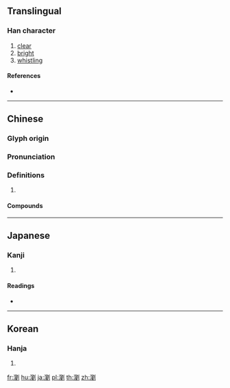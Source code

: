{{character info/new}}
{{also|浏}}
==Translingual==

===Han character===
{{Han char|rn=85|rad=水|as=15|sn=18|four=32100|canj=EHCN|ids=⿰氵劉}}

# [[clear]]
# [[bright]]
# [[whistling]]

====References====
* {{Han ref|kx=0659.110|dkj=18607|dj=1069.070|hdz=31780.040|uh=700F|ud=28687|bh=C273|bd=49779}}

----

==Chinese==
{{zh-forms|s=浏}}

===Glyph origin===
{{Han etym}}

===Pronunciation===
{{zh-pron
|m=liú
|c=lau4
|mn=liû
|mc=y
|oc=y
|cat=
}}

===Definitions===
{{zh-hanzi}}

# {{rfdef|zh}}

====Compounds====
{{zh-der|瀏亮|瀏海|瀏瀏|瀏覽|瀏覽器}}

----

==Japanese==

===Kanji===
{{ja-kanji|grade=|rs=水15}}

# {{defn|lang=ja|sort=水15}}

====Readings====
* {{ja-readings|on=[[りゅう]] (ryū)|kun=[[きよい]] (kiyoi)}}

----

==Korean==

===Hanja===
{{ko-hanja|hangeul=[[류]]>[[유]]|eumhun=|rv=ryu>yu|mr=ryu>yu|y=lyu>yu}}

# {{defn|lang=ko|sort=水15}}

[[fr:瀏]]
[[hu:瀏]]
[[ja:瀏]]
[[pl:瀏]]
[[th:瀏]]
[[zh:瀏]]